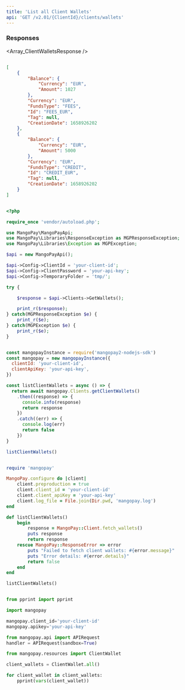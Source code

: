 ```yaml
---
title: 'List all Client Wallets'  
api: 'GET /v2.01/{ClientId}/clients/wallets'  
---
```


  

### Responses  

<AccordionGroup><Accordion title="200 ">  

<Array_ClientWalletsResponse /></Accordion></AccordionGroup>  

<ResponseExample>  

```json 200   

[
    {
        "Balance": {
            "Currency": "EUR",
            "Amount": 1027
        },
        "Currency": "EUR",
        "FundsType": "FEES",
        "Id": "FEES_EUR",
        "Tag": null,
        "CreationDate": 1658926202
    },
    {
        "Balance": {
            "Currency": "EUR",
            "Amount": 5000
        },
        "Currency": "EUR",
        "FundsType": "CREDIT",
        "Id": "CREDIT_EUR",
        "Tag": null,
        "CreationDate": 1658926202
    }
]  

 ```  

</ResponseExample>  

<RequestExample>  
  
```php PHP  

<?php 

require_once 'vendor/autoload.php';

use MangoPay\MangoPayApi;
use MangoPay\Libraries\ResponseException as MGPResponseException;
use MangoPay\Libraries\Exception as MGPException;

$api = new MangoPayApi();

$api->Config->ClientId = 'your-client-id';
$api->Config->ClientPassword = 'your-api-key';
$api->Config->TemporaryFolder = 'tmp/';

try {

    $response = $api->Clients->GetWallets();

    print_r($response);
} catch(MGPResponseException $e) {
    print_r($e);
} catch(MGPException $e) {
    print_r($e);
}  
```  

  
```javascript NodeJS  

const mangopayInstance = require('mangopay2-nodejs-sdk')
const mangopay = new mangopayInstance({
  clientId: 'your-client-id',
  clientApiKey: 'your-api-key',
})

const listClientWallets = async () => {
  return await mangopay.Clients.getClientWallets()
    .then((response) => {
      console.info(response)
      return response
    })
    .catch((err) => {
      console.log(err)
      return false
    })
}

listClientWallets()  
```  

  
```ruby Ruby  

require 'mangopay'

MangoPay.configure do |client|
    client.preproduction = true
    client.client_id = 'your-client-id'
    client.client_apiKey = 'your-api-key'
    client.log_file = File.join(Dir.pwd, 'mangopay.log')
end

def listClientWallets()
    begin
        response = MangoPay::Client.fetch_wallets()
        puts response
        return response
    rescue MangoPay::ResponseError => error
        puts "Failed to fetch client wallets: #{error.message}"
        puts "Error details: #{error.details}"
        return false
    end
end

listClientWallets()  
```  

  
```python Python  

from pprint import pprint

import mangopay

mangopay.client_id='your-client-id'
mangopay.apikey='your-api-key'

from mangopay.api import APIRequest
handler = APIRequest(sandbox=True)

from mangopay.resources import ClientWallet

client_wallets = ClientWallet.all()

for client_wallet in client_wallets:
    pprint(vars(client_wallet))  
```  

  
</RequestExample>